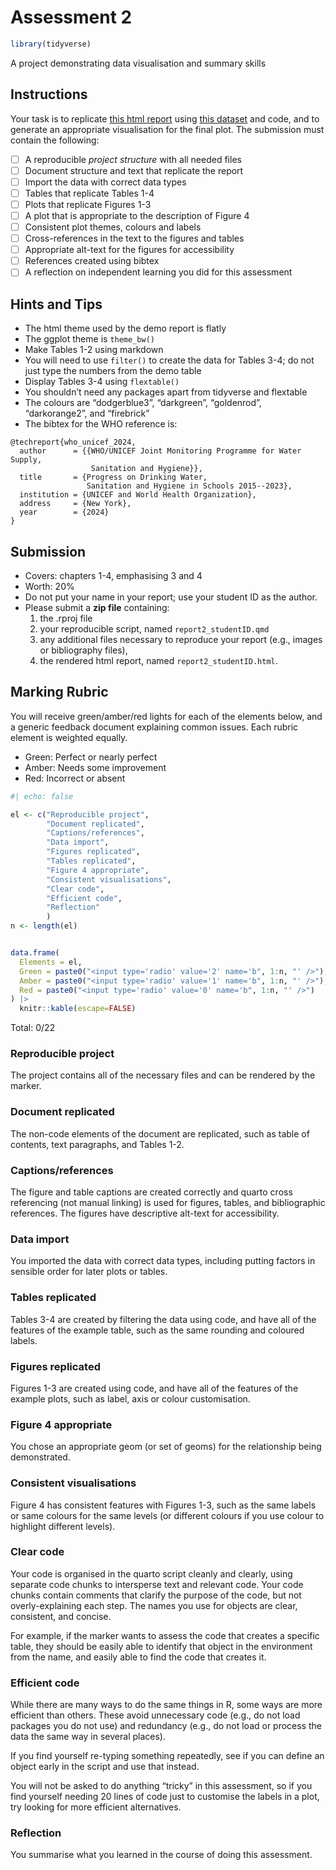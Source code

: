 # Assessment 2

```r
library(tidyverse)
```

A project demonstrating data visualisation and summary skills

## Instructions

Your task is to replicate [this html report](demos/report2_demo.html) using [this dataset](demos/report2_data.zip) and code, and to generate an appropriate visualisation for the final plot. The submission must contain the following:

* [ ] A reproducible *project structure* with all needed files 
* [ ] Document structure and text that replicate the report 
* [ ] Import the data with correct data types 
* [ ] Tables that replicate Tables 1-4 
* [ ] Plots that replicate Figures 1-3 
* [ ] A plot that is appropriate to the description of Figure 4 
* [ ] Consistent plot themes, colours and labels 
* [ ] Cross-references in the text to the figures and tables 
* [ ] Appropriate alt-text for the figures for accessibility
* [ ] References created using bibtex 
* [ ] A reflection on independent learning you did for this assessment

## Hints and Tips

* The html theme used by the demo report is flatly
* The ggplot theme is `theme_bw()`
* Make Tables 1-2 using markdown
* You will need to use `filter()` to create the data for Tables 3-4; do not just type the numbers from the demo table
* Display Tables 3-4 using `flextable()`
* You shouldn't need any packages apart from tidyverse and flextable
* The colours are "dodgerblue3", "darkgreen", "goldenrod", "darkorange2", and "firebrick"
* The bibtex for the WHO reference is:


```
@techreport{who_unicef_2024,
  author      = {{WHO/UNICEF Joint Monitoring Programme for Water Supply,
                  Sanitation and Hygiene}},
  title       = {Progress on Drinking Water, 
                 Sanitation and Hygiene in Schools 2015--2023},
  institution = {UNICEF and World Health Organization},
  address     = {New York},
  year        = {2024}
}
```

## Submission

* Covers: chapters 1-4, emphasising 3 and 4
* Worth: 20%
* Do not put your name in your report; use your student ID as the author.
* Please submit a **zip file** containing: 
  1. the .rproj file
  2. your reproducible script, named `report2_studentID.qmd`
  3. any additional files necessary to reproduce your report (e.g., images or bibliography files),
  4. the rendered html report, named `report2_studentID.html`.

## Marking Rubric

You will receive green/amber/red lights for each of the elements below, and a generic feedback document explaining common issues. Each rubric element is weighted equally. 

* Green: Perfect or nearly perfect
* Amber: Needs some improvement
* Red: Incorrect or absent

```r
#| echo: false

el <- c("Reproducible project", 
        "Document replicated",
        "Captions/references",
        "Data import",
        "Figures replicated",
        "Tables replicated",
        "Figure 4 appropriate",
        "Consistent visualisations",
        "Clear code",
        "Efficient code",
        "Reflection"
        )
n <- length(el)


data.frame(
  Elements = el,
  Green = paste0("<input type='radio' value='2' name='b", 1:n, "' />"),
  Amber = paste0("<input type='radio' value='1' name='b", 1:n, "' />"),
  Red = paste0("<input type='radio' value='0' name='b", 1:n, "' />")
) |>
  knitr::kable(escape=FALSE)
```

Total: <span id="sum">0</span>/22

### Reproducible project

The project contains all of the necessary files and can be rendered by the marker.

### Document replicated

The non-code elements of the document are replicated, such as table of contents, text paragraphs, and Tables 1-2.

### Captions/references

The figure and table captions are created correctly and quarto cross referencing (not manual linking) is used for figures, tables, and bibliographic references. The figures have descriptive alt-text for accessibility.

### Data import

You imported the data with correct data types, including putting factors in sensible order for later plots or tables. 

### Tables replicated

Tables 3-4 are created by filtering the data using code, and have all of the features of the example table, such as the same rounding and coloured labels.

### Figures replicated

Figures 1-3 are created using code, and have all of the features of the example plots, such as label, axis or colour customisation.

### Figure 4 appropriate

You chose an appropriate geom (or set of geoms) for the relationship being demonstrated.

### Consistent visualisations

Figure 4 has consistent features with Figures 1-3, such as the same labels or same colours for the same levels (or different colours if you use colour to highlight different levels).

### Clear code

Your code is organised in the quarto script cleanly and clearly, using separate code chunks to intersperse text and relevant code. Your code chunks contain comments that clarify the purpose of the code, but not overly-explaining each step. The names you use for objects are clear, consistent, and concise. 

For example, if the marker wants to assess the code that creates a specific table, they should be easily able to identify that object in the environment from the name, and easily able to find the code that creates it.

### Efficient code

While there are many ways to do the same things in R, some ways are more efficient than others. These avoid unnecessary code (e.g., do not load packages you do not use) and redundancy (e.g., do not load or process the data the same way in several places).

If you find yourself re-typing something repeatedly, see if you can define an object early in the script and use that instead.

You will not be asked to do anything "tricky" in this assessment, so if you find yourself needing 20 lines of code just to customise the labels in a plot, try looking for more efficient alternatives. 

### Reflection

You summarise what you learned in the course of doing this assessment. 


<script src="https://code.jquery.com/jquery-3.6.0.min.js"></script>

<script>
$(document).ready(function(){
  // Function to calculate the sum
  function calculateSum() {
    let totalSum = 0;

    // Loop through b1 to b11 to get the value of the selected radio button
    for (let i = 1; i <= 11; i++) {
      
      let selectedValue = $(`input[name='b${i}']:checked`).val();
      
      // If a button is selected, add its value to the sum
      if (selectedValue) {
        totalSum += parseInt(selectedValue, 10);
      }
    }

    // Update the total sum in the HTML
    $('#sum').text(totalSum);
  }
  
  $('input[type=radio]').on('change', function(){
    calculateSum();
  });
});
</script>
